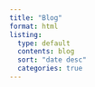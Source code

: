 ```yaml
---
title: "Blog"
format: html
listing:
  type: default
  contents: blog
  sort: "date desc"
  categories: true
---
```

